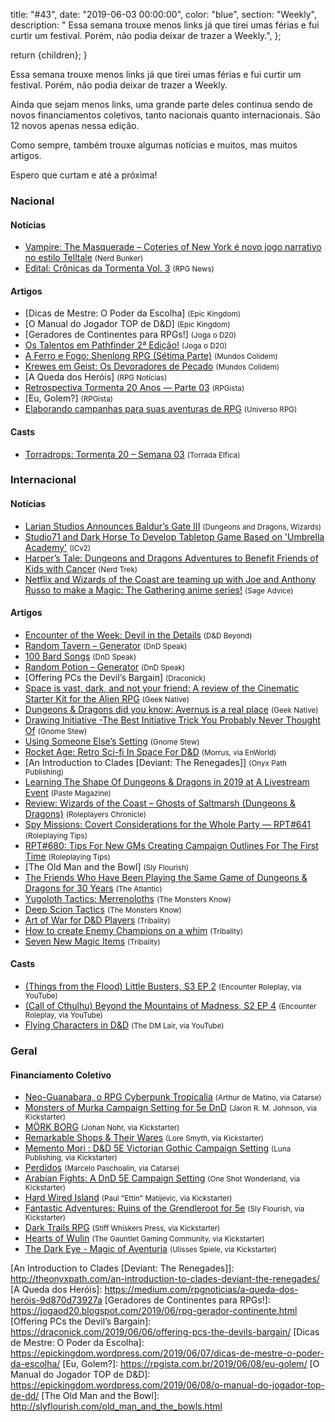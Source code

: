 
  title: "#43",
  date: "2019-06-03 00:00:00",
  color: "blue",
  section: "Weekly",
  description:
    "    Essa semana trouxe menos links já que tirei umas férias e fui curtir um festival. Porém, não podia deixar de trazer a Weekly.",
};

  return <InternalLayout meta={meta}>{children}</InternalLayout>;
}

Essa semana trouxe menos links já que tirei umas férias e fui curtir um festival. Porém, não podia deixar de trazer a Weekly.

Ainda que sejam menos links, uma grande parte deles continua sendo de novos financiamentos coletivos, tanto nacionais quanto internacionais. São 12 novos apenas nessa edição.

Como sempre, também trouxe algumas notícias e muitos, mas muitos artigos.

Espero que curtam e até a próxima!

### Nacional

#### Notícias

- [Vampire: The Masquerade – Coteries of New York é novo jogo narrativo no estilo Telltale] <small>(Nerd Bunker)</small>
- [Edital: Crônicas da Tormenta Vol. 3] <small>(RPG News)</small>

#### Artigos

- [Dicas de Mestre: O Poder da Escolha] <small>(Epic Kingdom)</small>
- [O Manual do Jogador TOP de D&amp;D] <small>(Epic Kingdom)</small>
- [Geradores de Continentes para RPGs!] <small>(Joga o D20)</small>
- [Os Talentos em Pathfinder 2ª Edição!] <small>(Joga o D20)</small>
- [A Ferro e Fogo: Shenlong RPG (Sétima Parte)] <small>(Mundos Colidem)</small>
- [Krewes em Geist: Os Devoradores de Pecado] <small>(Mundos Colidem)</small>
- [A Queda dos Heróis] <small>(RPG Notícias)</small>
- [Retrospectiva Tormenta 20 Anos — Parte 03] <small>(RPGista)</small>
- [Eu, Golem?] <small>(RPGista)</small>
- [Elaborando campanhas para suas aventuras de RPG] <small>(Universo RPG)</small>

#### Casts

- [Torradrops: Tormenta 20 – Semana 03] <small>(Torrada Elfica)</small>

### Internacional

#### Notícias

- [Larian Studios Announces Baldur’s Gate III] <small>(Dungeons and Dragons, Wizards)</small>
- [Studio71 and Dark Horse To Develop Tabletop Game Based on &#039;Umbrella Academy&#039;] <small>(ICv2)</small>
- [Harper’s Tale: Dungeons and Dragons Adventures to Benefit Friends of Kids with Cancer] <small>(Nerd Trek)</small>
- [Netflix and Wizards of the Coast are teaming up with Joe and Anthony Russo to make a Magic: The Gathering anime series!] <small>(Sage Advice)</small>

#### Artigos

- [Encounter of the Week: Devil in the Details] <small>(D&amp;D Beyond)</small>
- [Random Tavern – Generator] <small>(DnD Speak)</small>
- [100 Bard Songs] <small>(DnD Speak)</small>
- [Random Potion – Generator] <small>(DnD Speak)</small>
- [Offering PCs the Devil’s Bargain] <small>(Draconick)</small>
- [Space is vast, dark, and not your friend: A review of the Cinematic Starter Kit for the Alien RPG] <small>(Geek Native)</small>
- [Dungeons &amp; Dragons did you know: Avernus is a real place] <small>(Geek Native)</small>
- [Drawing Initiative -The Best Initiative Trick You Probably Never Thought Of] <small>(Gnome Stew)</small>
- [Using Someone Else’s Setting] <small>(Gnome Stew)</small>
- [Rocket Age: Retro Sci-fi In Space For D&amp;D] <small>(Morrus, via EnWorld)</small>
- [An Introduction to Clades [Deviant: The Renegades]] <small>(Onyx Path Publishing)</small>
- [Learning The Shape Of Dungeons &amp; Dragons in 2019 at A Livestream Event] <small>(Paste Magazine)</small>
- [Review: Wizards of the Coast – Ghosts of Saltmarsh (Dungeons &amp; Dragons)] <small>(Roleplayers Chronicle)</small>
- [Spy Missions: Covert Considerations for the Whole Party — RPT#641] <small>(Roleplaying Tips)</small>
- [RPT#680: Tips For New GMs Creating Campaign Outlines For The First Time] <small>(Roleplaying Tips)</small>
- [The Old Man and the Bowl] <small>(Sly Flourish)</small>
- [The Friends Who Have Been Playing the Same Game of Dungeons &amp; Dragons for 30 Years] <small>(The Atlantic)</small>
- [Yugoloth Tactics: Merrenoloths] <small>(The Monsters Know)</small>
- [Deep Scion Tactics] <small>(The Monsters Know)</small>
- [Art of War for D&amp;D Players] <small>(Tribality)</small>
- [How to create Enemy Champions on a whim] <small>(Tribality)</small>
- [Seven New Magic Items] <small>(Tribality)</small>

#### Casts

- [(Things from the Flood) Little Busters, S3 EP 2] <small>(Encounter Roleplay, via YouTube)</small>
- [(Call of Cthulhu) Beyond the Mountains of Madness, S2 EP 4] <small>(Encounter Roleplay, via YouTube)</small>
- [Flying Characters in D&amp;D] <small>(The DM Lair, via YouTube)</small>

### Geral

#### Financiamento Coletivo

- [Neo-Guanabara, o RPG Cyberpunk Tropicalia] <small>(Arthur de Matino, via Catarse)</small>
- [Monsters of Murka Campaign Setting for 5e DnD] <small>(Jaron R. M. Johnson, via Kickstarter)</small>
- [MÖRK BORG] <small>(Johan Nohr, via Kickstarter)</small>
- [Remarkable Shops &amp; Their Wares] <small>(Lore Smyth, via Kickstarter)</small>
- [Memento Mori : D&amp;D 5E Victorian Gothic Campaign Setting] <small>(Luna Publishing, via Kickstarter)</small>
- [Perdidos] <small>(Marcelo Paschoalin, via Catarse)</small>
- [Arabian Fights: A DnD 5E Campaign Setting] <small>(One Shot Wonderland, via Kickstarter)</small>
- [Hard Wired Island] <small>(Paul &quot;Ettin&quot; Matijevic, via Kickstarter)</small>
- [Fantastic Adventures: Ruins of the Grendleroot for 5e] <small>(Sly Flourish, via Kickstarter)</small>
- [Dark Trails RPG] <small>(Stiff Whiskers Press, via Kickstarter)</small>
- [Hearts of Wulin] <small>(The Gauntlet Gaming Community, via Kickstarter)</small>
- [The Dark Eye - Magic of Aventuria] <small>(Ulisses Spiele, via Kickstarter)</small>

[spy missions: covert considerations for the whole party — rpt#641]: https://www.roleplayingtips.com/rptn/rpt641-spy-missions-covert-considerations-for-the-whole-party/
[a ferro e fogo: shenlong rpg (sétima parte)]: https://www.mundoscolidem.com.br/shenlong-rpg-rituais/
[dungeons &amp; dragons did you know: avernus is a real place]: https://www.geeknative.com/66228/dungeons-dragons-did-you-know-avernus-is-a-real-place/
[review: wizards of the coast – ghosts of saltmarsh (dungeons &amp; dragons)]: http://roleplayerschronicle.com/?p=50718
[drawing initiative -the best initiative trick you probably never thought of]: https://gnomestew.com/drawing-initiative-the-best-initiative-trick-you-probably-never-thought-of/
[encounter of the week: devil in the details]: https://www.dndbeyond.com/posts/509-encounter-of-the-week-devil-in-the-details
[flying characters in d&amp;d]: https://www.youtube.com/watch?v=eru-0Z-WHUM
[how to create enemy champions on a whim]: https://www.tribality.com/2019/06/04/how-to-create-enemy-champions-on-a-whim/
[deep scion tactics]: http://themonstersknow.com/deep-scion-tactics/
[space is vast, dark, and not your friend: a review of the cinematic starter kit for the alien rpg]: https://www.geeknative.com/66281/space-is-vast-dark-and-not-your-friend-a-review-of-the-cinematic-starter-kit-for-the-alien-rpg/
[art of war for d&amp;d players]: https://www.tribality.com/2019/06/05/art-of-war-for-dd-players/
[remarkable shops &amp; their wares]: https://www.kickstarter.com/projects/loresmyth/remarkable-shops-and-their-wares
[hard wired island]: https://www.kickstarter.com/projects/ettin/hard-wired-island
[arabian fights: a dnd 5e campaign setting]: https://www.kickstarter.com/projects/oneshotwonderland/arabian-fights-a-5e-setting-campaign
[mörk borg]: https://www.kickstarter.com/projects/jnohr/mork-borg
[dark trails rpg]: https://www.kickstarter.com/projects/2059365241/dark-trails-rpg
[hearts of wulin]: https://www.kickstarter.com/projects/gauntlet/hearts-of-wulin
[memento mori : d&amp;d 5e victorian gothic campaign setting]: https://www.kickstarter.com/projects/themadpoet/memento-mori-dandd-5e-victorian-gothic-campaign-se
[the dark eye - magic of aventuria]: https://www.kickstarter.com/projects/ulissesspiele/the-dark-eye-magic-of-aventuria
[rocket age: retro sci-fi in space for d&amp;d]: http://www.enworld.org/forum/content.php?6361-Rocket-Age-Retro-Sci-fi-In-Space-For-D-D
[100 bard songs]: http://dndspeak.com/2019/06/100-bard-songs/
[seven new magic items]: https://www.tribality.com/2019/06/06/seven-new-magic-items/
[krewes em geist: os devoradores de pecado]: https://www.mundoscolidem.com.br/krewes/
[larian studios announces baldur’s gate iii]: https://dnd.wizards.com/articles/news/baldursgate3
[yugoloth tactics: merrenoloths]: http://themonstersknow.com/yugoloth-tactics-merrenoloths/
[elaborando campanhas para suas aventuras de rpg]: https://universorpg.com/bau-do-mestre/dicas/elaborando-campanhas-para-suas-aventuras-de-rpg/
[using someone else’s setting]: https://gnomestew.com/using-someone-elses-setting/
[random potion – generator]: http://dndspeak.com/2019/06/random-potion-generator/
[random tavern – generator]: http://dndspeak.com/2019/06/random-tavern-generator/
[the friends who have been playing the same game of dungeons &amp; dragons for 30 years]: https://www.theatlantic.com/family/archive/2019/06/playing-dungeons-dragons-together-30-years/591085/
[studio71 and dark horse to develop tabletop game based on &#039;umbrella academy&#039;]: https://icv2.com/articles/news/view/43374/studio71-dark-horse-to-develop-tabletop-game-based-umbrella-academy
[harper’s tale: dungeons and dragons adventures to benefit friends of kids with cancer]: http://nerdtrek.com/harpers-tale-dungeons-and-dragons-adventures-to-benefit-friends-of-kids-with-cancer/
[rpt#680: tips for new gms creating campaign outlines for the first time]: https://www.roleplayingtips.com/news/rpt680-tips-for-new-gms-creating-campaign-outlines-for-the-first-time-2/
[netflix and wizards of the coast are teaming up with joe and anthony russo to make a magic: the gathering anime series!]: https://www.sageadvice.eu/2019/06/03/huge-announcement-netflix-and-wizards-of-the-coast-are-teaming-up-with-joe-and-anthony-russo-to-make-a-magic-the-gathering-anime-series/
[os talentos em pathfinder 2ª edição!]: https://jogaod20.blogspot.com/2019/06/P2E-talentos.html
[torradrops: tormenta 20 – semana 03]: https://torradaelfica.com/torradrops/tormenta20-semana03/
[perdidos]: https://www.catarse.me/perdidos
[neo-guanabara, o rpg cyberpunk tropicalia]: https://www.catarse.me/neo_guanabara
[fantastic adventures: ruins of the grendleroot for 5e]: https://www.kickstarter.com/projects/slyflourish/fantastic-adventures-ruins-of-the-grendleroot-for-5e
[(call of cthulhu) beyond the mountains of madness, s2 ep 4]: https://www.youtube.com/watch?v=o10sl9pvna4
[vampire: the masquerade – coteries of new york é novo jogo narrativo no estilo telltale]: https://jovemnerd.com.br/nerdbunker/vampire-the-masquerade-coteries-of-new-york-e-novo-jogo-narrativo-no-estilo-telltale/
[learning the shape of dungeons &amp; dragons in 2019 at a livestream event]: https://www.pastemagazine.com/articles/2019/06/learning-the-shape-of-dungeons-dragons-in-2019-at.html
[monsters of murka campaign setting for 5e dnd]: https://www.kickstarter.com/projects/jrmj/monsters-of-murka-campaign-setting-for-5e-dnd
[(things from the flood) little busters, s3 ep 2]: https://www.youtube.com/watch?v=96RUXLhiMWM
[retrospectiva tormenta 20 anos — parte 03]: https://rpgista.com.br/2019/06/04/retrospectiva-tormenta-20-anos-parte-03/
[edital: crônicas da tormenta vol. 3]: https://newsrpg.wordpress.com/2019/06/05/edital-cronicas-da-tormenta-vol-3/

[An Introduction to Clades [Deviant: The Renegades]]: http://theonyxpath.com/an-introduction-to-clades-deviant-the-renegades/
[A Queda dos Heróis]: https://medium.com/rpgnoticias/a-queda-dos-heróis-9d870d73927a
[Geradores de Continentes para RPGs!]: https://jogaod20.blogspot.com/2019/06/rpg-gerador-continente.html
[Offering PCs the Devil’s Bargain]: https://draconick.com/2019/06/06/offering-pcs-the-devils-bargain/
[Dicas de Mestre: O Poder da Escolha]: https://epickingdom.wordpress.com/2019/06/07/dicas-de-mestre-o-poder-da-escolha/
[Eu, Golem?]: https://rpgista.com.br/2019/06/08/eu-golem/
[O Manual do Jogador TOP de D&amp;D]: https://epickingdom.wordpress.com/2019/06/08/o-manual-do-jogador-top-de-dd/
[The Old Man and the Bowl]: http://slyflourish.com/old_man_and_the_bowls.html
